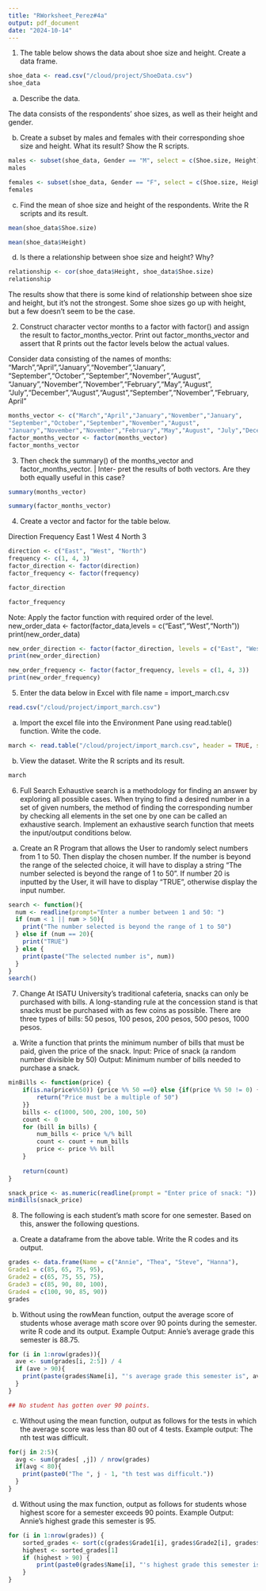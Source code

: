 ```yaml
---
title: "RWorksheet_Perez#4a"
output: pdf_document
date: "2024-10-14"
---
```


1. The table below shows the data about shoe size and height. Create a data frame.

```r
shoe_data <- read.csv("/cloud/project/ShoeData.csv")
shoe_data
```
a. Describe the data.

The data consists of the respondents' shoe sizes, as well as their height and gender. 

b. Create a subset by males and females with their corresponding shoe size and height.
What its result? Show the R scripts.

```r
males <- subset(shoe_data, Gender == "M", select = c(Shoe.size, Height))
males 
```
```r
females <- subset(shoe_data, Gender == "F", select = c(Shoe.size, Height))
females
```

c. Find the mean of shoe size and height of the respondents. Write the R scripts and its result.

```r
mean(shoe_data$Shoe.size)
```
```r
mean(shoe_data$Height)
```

d. Is there a relationship between shoe size and height? Why?

```r
relationship <- cor(shoe_data$Height, shoe_data$Shoe.size)
relationship
```
The results show that there is some kind of relationship between shoe size and height, but it's not the strongest. Some shoe sizes go up with height, but a few doesn't seem to be the case.

2. Construct character vector months to a factor with factor() and assign the result to factor_months_vector. Print out factor_months_vector and assert that R prints out the factor levels below the actual values.

Consider data consisting of the names of months:
"March","April","January","November","January",
"September","October","September","November","August",
"January","November","November","February","May","August", "July","December","August","August","September","November","February, April"
 
```r
months_vector <- c("March","April","January","November","January",
"September","October","September","November","August",
"January","November","November","February","May","August", "July","December","August","August","September","November","February, April")
factor_months_vector <- factor(months_vector)
factor_months_vector
```

3. Then check the summary() of the months_vector and factor_months_vector. | Inter-
pret the results of both vectors. Are they both equally useful in this case?
```r
summary(months_vector)
```

```r
summary(factor_months_vector)
```

4. Create a vector and factor for the table below.

Direction Frequency
East 1
West 4
North 3

```r
direction <- c("East", "West", "North")
frequency <- c(1, 4, 3)
factor_direction <- factor(direction)
factor_frequency <- factor(frequency)
```
```r
factor_direction
```
```r
factor_frequency
```

Note: Apply the factor function with required order of the level.
new_order_data <- factor(factor_data,levels = c("East","West","North"))
print(new_order_data)

```r
new_order_direction <- factor(factor_direction, levels = c("East", "West", "North"))
print(new_order_direction)
```
```r
new_order_frequency <- factor(factor_frequency, levels = c(1, 4, 3))
print(new_order_frequency)
```

5. Enter the data below in Excel with file name = import_march.csv
```r
read.csv("/cloud/project/import_march.csv")
```

a. Import the excel file into the Environment Pane using read.table() function.
Write the code.

```r
march <- read.table("/cloud/project/import_march.csv", header = TRUE, sep = ",")
```

b. View the dataset. Write the R scripts and its result.

```r
march
```

6. Full Search
Exhaustive search is a methodology for finding an answer by exploring all possible cases. When trying to find a desired number in a set of given numbers, the method of finding the corresponding number by checking all elements in the set one by one can be called an exhaustive search. Implement an exhaustive search function that meets the input/output conditions below.

a. Create an R Program that allows the User to randomly select numbers from 1 to 50. Then display the chosen number. If the number is beyond the range of the selected choice, it will have to display a string “The number selected is beyond the range of 1 to 50”. If number 20 is inputted by the User, it will have to display “TRUE”, otherwise display the input number.

```r
search <- function(){
  num <- readline(prompt="Enter a number between 1 and 50: ")
  if (num < 1 || num > 50){
    print("The number selected is beyond the range of 1 to 50")
  } else if (num == 20){
    print("TRUE")
  } else {
    print(paste("The selected number is", num))
  }
}
search()
```

7. Change
At ISATU University’s traditional cafeteria, snacks can only be purchased with bills. A long-standing rule at the concession stand is that snacks must be purchased with as few coins as possible. There are three types of bills: 50 pesos, 100 pesos, 200 pesos, 500 pesos, 1000 pesos.

a. Write a function that prints the minimum number of bills that must be paid, given the price of the snack.
Input: Price of snack (a random number divisible by 50) Output: Minimum number of bills needed to purchase a snack.

```r
minBills <- function(price) {
    if(is.na(price%%50)) {price %% 50 ==0} else {if(price %% 50 != 0) {
        return("Price must be a multiple of 50")
    }}
    bills <- c(1000, 500, 200, 100, 50)
    count <- 0
    for (bill in bills) {
        num_bills <- price %/% bill
        count <- count + num_bills
        price <- price %% bill
    }
    
    return(count)
}

snack_price <- as.numeric(readline(prompt = "Enter price of snack: "))
minBills(snack_price)
```
8. The following is each student’s math score for one semester. Based on this, answer the following questions.

a. Create a dataframe from the above table. Write the R codes and its output.

```r
grades <- data.frame(Name = c("Annie", "Thea", "Steve", "Hanna"),
Grade1 = c(85, 65, 75, 95),
Grade2 = c(65, 75, 55, 75),
Grade3 = c(85, 90, 80, 100),
Grade4 = c(100, 90, 85, 90))
grades
```

b. Without using the rowMean function, output the average score of students whose average math score over 90 points during the semester. write R code and its output.
Example Output: Annie’s average grade this semester is 88.75.

```r
for (i in 1:nrow(grades)){
  ave <- sum(grades[i, 2:5]) / 4 
  if (ave > 90){
    print(paste(grades$Name[i], "'s average grade this semester is", ave))
  }
}

## No student has gotten over 90 points.
```

c. Without using the mean function, output as follows for the tests in which the average score was less than 80 out of 4 tests.
Example output: The nth test was difficult.

```r
for(j in 2:5){
  avg <- sum(grades[ ,j]) / nrow(grades)
  if(avg < 80){
    print(paste0("The ", j - 1, "th test was difficult."))
  }
}
```

d. Without using the max function, output as follows for students whose highest score for a semester exceeds 90 points.
Example Output: Annie’s highest grade this semester is 95.

```r
for (i in 1:nrow(grades)) {
    sorted_grades <- sort(c(grades$Grade1[i], grades$Grade2[i], grades$Grade3[i], grades$Grade4[i]), decreasing = TRUE)
    highest <- sorted_grades[1]
    if (highest > 90) {
        print(paste0(grades$Name[i], "'s highest grade this semester is ", highest))
    }
}
```

